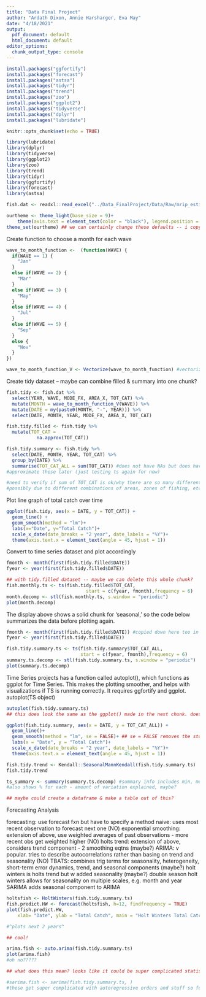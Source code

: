 ```yaml
---
title: "Data Final Project"
author: "Ardath Dixon, Annie Harsharger, Eva May"
date: "4/18/2021"
output:
  pdf_document: default
  html_document: default
editor_options:
  chunk_output_type: console
---
```


```r
install.packages("ggfortify")
install.packages("forecast")
install.packages("astsa")
install.packages("tidyr")
install.packages("trend")
install.packages("zoo")
install.packages("ggplot2")
install.packages("tidyverse")
install.packages("dplyr")
install.packages("lubridate")
```


```r
knitr::opts_chunk$set(echo = TRUE)

library(lubridate)
library(dplyr)
library(tidyverse)
library(ggplot2)
library(zoo)
library(trend)
library(tidyr)
library(ggfortify)
library(forecast)
library(astsa)

fish.dat <- readxl::read_excel("../Data_FinalProject/Data/Raw/mrip_estim_catch_wave_1990_2019_NC.xlsx")

ourtheme <- theme_light(base_size = 9)+
    theme(axis.text = element_text(color = "black"), legend.position = "top")
theme_set(ourtheme) ## we can certainly change these defaults -- i copy/pasted them from a prev assign
```

Create function to choose a month for each wave

```r
wave_to_month_function <-  (function(WAVE) {
  if(WAVE == 1) {
    "Jan"
  }
  else if(WAVE == 2) {
    "Mar"
  }
  else if(WAVE == 3) {
    "May"
  }
  else if(WAVE == 4) {
    "Jul"
  }
  else if(WAVE == 5) {
    "Sep"
  }
  else {
    "Nov"
  }
})

wave_to_month_function_V <- Vectorize(wave_to_month_function) #vectorize function
```

Create tidy dataset -- maybe can combine filled & summary into one chunk?

```r
fish.tidy <- fish.dat %>%
  select(YEAR, WAVE, MODE_FX, AREA_X, TOT_CAT) %>%
  mutate(MONTH = wave_to_month_function_V(WAVE)) %>%
  mutate(DATE = my(paste0(MONTH, "-", YEAR))) %>%
  select(DATE, MONTH, YEAR, MODE_FX, AREA_X, TOT_CAT)

fish.tidy.filled <- fish.tidy %>%
  mutate(TOT_CAT =
           na.approx(TOT_CAT))

fish.tidy.summary <- fish.tidy %>%
  select(DATE, MONTH, YEAR, TOT_CAT) %>%
  group_by(DATE) %>%
  summarise(TOT_CAT_ALL = sum(TOT_CAT)) #does not have NAs but does have missing observations
#approximate these later (just testing ts again for now)

#need to verify if sum of TOT_CAT is ok/why there are so many different point for each
#possibly due to different combinations of areas, zones of fishing, etc
```

Plot line graph of total catch over time

```r
ggplot(fish.tidy, aes(x = DATE, y = TOT_CAT)) +
  geom_line() +
  geom_smooth(method = "lm")+
  labs(x="Date", y="Total Catch")+
  scale_x_date(date_breaks = "2 year", date_labels = "%Y")+
  theme(axis.text.x = element_text(angle = 45, hjust = 1))

```

Convert to time series dataset and plot accordingly

```r
fmonth <- month(first(fish.tidy.filled$DATE))
fyear <- year(first(fish.tidy.filled$DATE))

## with tidy.filled dataset -- maybe we can delete this whole chunk?
fish.monthly.ts <- ts(fish.tidy.filled$TOT_CAT, 
                             start = c(fyear, fmonth),frequency = 6)
month.decomp <- stl(fish.monthly.ts, s.window = "periodic")
plot(month.decomp)
```

The display above shows a solid chunk for 'seasonal,' so the code below summarizes the data before plotting again.

```r
fmonth <- month(first(fish.tidy.filled$DATE)) #copied down here too in case we delete the prev chunk
fyear <- year(first(fish.tidy.filled$DATE))

fish.tidy.summary.ts <- ts(fish.tidy.summary$TOT_CAT_ALL, 
                           start = c(fyear, fmonth),frequency = 6)
summary.ts.decomp <- stl(fish.tidy.summary.ts, s.window = "periodic")
plot(summary.ts.decomp)
```

Time Series projects has a function called autoplot(), which functions as ggplot for Time Series. This makes the plotting smoother, and helps with visualizations if TS is running correctly. It requires ggfortify and ggplot. autoplot(TS object)

```r
autoplot(fish.tidy.summary.ts)
## this does look the same as the ggplot() made in the next chunk. does it have features that make it better / that we should include?
```


```r
ggplot(fish.tidy.summary, aes(x = DATE, y = TOT_CAT_ALL)) +
  geom_line()+
  geom_smooth(method = "lm", se = FALSE)+ ## se = FALSE removes the stdev buffer
  labs(x = "Date", y = "Total Catch")+
  scale_x_date(date_breaks = "2 year", date_labels = "%Y")+
  theme(axis.text.x = element_text(angle = 45, hjust = 1))

```

```r
fish.tidy.trend <- Kendall::SeasonalMannKendall(fish.tidy.summary.ts)
fish.tidy.trend

ts_summary <- summary(summary.ts.decomp) #summary info includes min, mean, max, etc for each component
#also shows % for each - amount of variation explained, maybe?

## maybe could create a dataframe & make a table out of this?
```

Forecasting Analysis

forecasting: use forecast fxn but have to specify a method
naive: uses most recent observation to forecast next one (NO)
exponential smoothing: extension of above, use weighted averages of past observations - more recent obs get weighted higher (NO)
holts trend: extension of above, considers trend component - 2 smoothing eqtns (maybe?)
ARIMA: v popular. tries to describe autocorrelations rather than basing on trend and seasonality (NO)
TBATS: combines trig terms for seasonality, heterogeneity, short-term error dynamics, trend, and seasonal components (maybe?)
holt winters is holts trend but w added seasonality (maybe?)
double season holt winters allows for seasonality on multiple scales, e.g. month and year
SARIMA adds seasonal component to ARIMA

```r
holtsfish <- HoltWinters(fish.tidy.summary.ts)
fish.predict.HW <- forecast(holtsfish, h=12, findfrequency = TRUE)
plot(fish.predict.HW,
    xlab= "Date", ylab = "Total Catch", main = "Holt Winters Total Catch Forecasts")

#^plots next 2 years^

## cool!
```

```r
arima.fish <- auto.arima(fish.tidy.summary.ts)
plot(arima.fish)
#oh no?????

## what does this mean? looks like it could be super complicated statistics..
```

```r
#sarima.fish <- sarima(fish.tidy.summary.ts, )
#these get super complicated with autoregressive orders and stuff so for now just look at HW one and other descriptions and let me know ur thoughts :)
```
